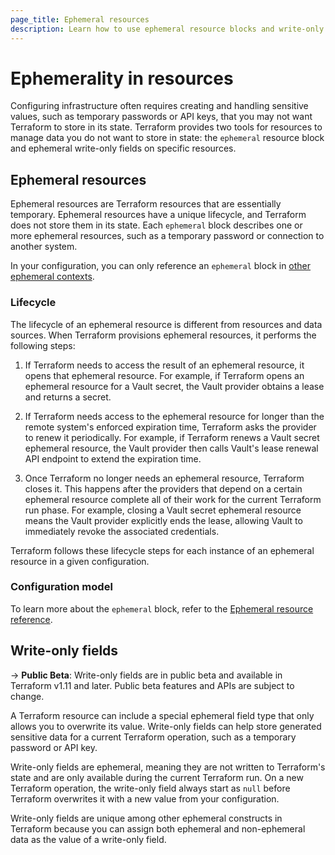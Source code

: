 ```yaml
---
page_title: Ephemeral resources
description: Learn how to use ephemeral resource blocks and write-only fields to manage temporary resources that Terraform does not store in state. 
---
```


# Ephemerality in resources

Configuring infrastructure often requires creating and handling sensitive values, such as temporary passwords or API keys, that you may not want Terraform to store in its state. Terraform provides two tools for resources to manage data you do not want to store in state: the `ephemeral` resource block and ephemeral write-only fields on specific resources.

## Ephemeral resources

Ephemeral resources are Terraform resources that are essentially temporary. Ephemeral resources have a unique lifecycle, and Terraform does not store them in its state. Each `ephemeral` block describes one or more ephemeral resources, such as a temporary password or connection to another system.

In your configuration, you can only reference an `ephemeral` block in [other ephemeral contexts](/terraform/language/resources/ephemeral/reference#reference-ephemeral-resources).

### Lifecycle

The lifecycle of an ephemeral resource is different from resources and data sources. When Terraform provisions ephemeral resources, it performs the following steps:

1. If Terraform needs to access the result of an ephemeral resource, it opens
that ephemeral resource. For example, if Terraform opens an ephemeral resource for a Vault secret, the Vault provider obtains a lease and returns a secret. 

1. If Terraform needs access to the ephemeral resource for longer than the
remote system's enforced expiration time, Terraform asks the provider
to renew it periodically. For example, if Terraform renews a Vault secret ephemeral resource, the Vault provider then calls Vault's lease renewal API endpoint to extend the expiration time.

1. Once Terraform no longer needs an ephemeral resource, Terraform closes
it. This happens after the providers that depend on a certain ephemeral resource
complete all of their work for the current Terraform run phase. For example, closing a Vault secret ephemeral resource means the Vault provider explicitly ends the lease, allowing Vault to immediately revoke the associated credentials.

Terraform follows these lifecycle steps for each instance of an ephemeral
resource in a given configuration.

### Configuration model

To learn more about the `ephemeral` block, refer to the [Ephemeral resource reference](/terraform/language/resources/ephemeral/reference).

## Write-only fields

-> **Public Beta**: Write-only fields are in public beta and available in Terraform v1.11 and later.  Public beta features and APIs are subject to change.

A Terraform resource can include a special ephemeral field type that only allows you to overwrite its value. Write-only fields can help store generated sensitive data for a current Terraform operation, such as a temporary password or API key.

Write-only fields are ephemeral, meaning they are not written to Terraform's state and are only available during the current Terraform run. On a new Terraform operation, the write-only field always start as `null` before Terraform overwrites it with a new value from your configuration.

Write-only fields are unique among other ephemeral constructs in Terraform because you can assign both ephemeral and non-ephemeral data as the value of a write-only field.


<!-- Update with a code sample when we have one -->

<!-- Update once we have a working provider example

Terraform sends write-only fields to the provider every time it needs to create or update that field's resource in your configuration. For example, the `aws_db_instance` resource type has a write-only `password` field:

```hcl
resource "aws_db_instance" "main" {
    instance_class       = "db.t3.micro"
    username             = "admin"
    # This write-only field is ephemeral, meaning it is not saved in state.
    password             = ephemeral.aws_secretsmanager_secret_version.example.secret_string["exampleKey"]
}

ephemeral "aws_secretsmanager_secret_version" "example" {
  secret_id = data.aws_secretsmanager_secret.example.id
}
```

Every time Terraform creates or updates the `aws_db_instance` resource, Terraform sends the `password` field to the `aws` provider. The provider then uses the value of the `password` field, then discards that value and never stores it in state.


To learn more about write-only fields, refer to the [Use write-only fields](/terraform/language/resources/ephemeral/write-only).

-->